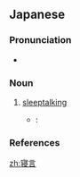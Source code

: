 ==Japanese==
{{ja-kanjitab|ね|こと|k2=ごと|yomi=k|r=y}}

===Pronunciation===
* {{ja-pron|ねごと|y=k|acc=0|acc_ref=NHK}}

===Noun===
{{ja-noun|ねごと}}

# [[sleeptalking]]
#* {{RQ:Watamote|80}}:
#*: {{ja-usex|なんか変な寝顔とか　'''寝言'''言わねーかな…|なんか へん な ねがお とか　'''ねごと''' いわねー かな…|What a weird sleeping face… I wonder if she'll sleeptalk…}} {{attention|ja|check translation of example}}

===References===
<references/>

[[zh:寝言]]